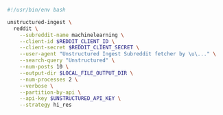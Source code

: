 ```bash Shell
#!/usr/bin/env bash

unstructured-ingest \
  reddit \
    --subreddit-name machinelearning \
    --client-id $REDDIT_CLIENT_ID \
    --client-secret $REDDIT_CLIENT_SECRET \
    --user-agent "Unstructured Ingest Subreddit fetcher by \u\..." \
    --search-query "Unstructured" \
    --num-posts 10 \
    --output-dir $LOCAL_FILE_OUTPUT_DIR \
    --num-processes 2 \
    --verbose \
    --partition-by-api \
    --api-key $UNSTRUCTURED_API_KEY \
    --strategy hi_res
```
